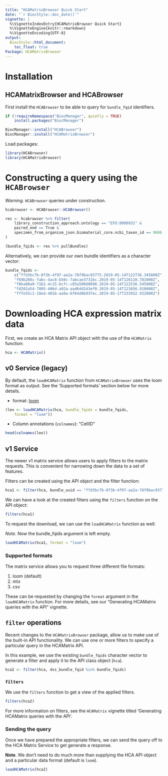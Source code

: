 ```yaml
---
title: "HCAMatrixBrowser Quick Start"
date: "`r BiocStyle::doc_date()`"
vignette: |
  %\VignetteIndexEntry{HCAMatrixBrowser Quick Start}
  %\VignetteEngine{knitr::rmarkdown}
  %\VignetteEncoding{UTF-8}
output:
  BiocStyle::html_document:
    toc_float: true
Package: HCAMatrixBrowser
---
```


# Installation

## HCAMatrixBrowser and HCABrowser

First install the `HCABrowser` to be able to query for `bundle_fqid`
identifiers.

```r
if (!requireNamespace("BiocManager", quietly = TRUE)
    install.packages("BiocManager")

BiocManager::install("HCABrowser")
BiocManager::install("HCAMatrixBrowser")
```

Load packages:

```r
library(HCABrowser)
library(HCAMatrixBrowser)
```

# Constructing a query using the `HCABrowser`

*Warning*. `HCABrowser` queries under construction.

```r
hcabrowser <- HCABrowser::HCABrowser()

res <- hcabrowser %>% filter(
    library_construction_approach.ontology == "EFO:0008931" &
    paired_end == True &
    specimen_from_organism_json.biomaterial_core.ncbi_taxon_id == 9606
)

(bundle_fqids <- res %>% pullBundles)
```

Alternatively, we can provide our own bundle identifiers as a character
vector:

```r
bundle_fqids <-
    c("ffd3bc7b-8f3b-4f97-aa2a-78f9bac93775.2019-05-14T122736.345000Z",
    "f69b288c-fabc-4ac8-b50c-7abcae3731bc.2019-05-14T120110.781000Z",
    "f8ba80a9-71b1-4c15-bcfc-c05a50660898.2019-05-14T122536.545000Z",
    "fd202a54-7085-406d-a92a-aad6dd2d3ef0.2019-05-14T121656.910000Z",
    "fffe55c1-18ed-401b-aa9a-6f64d0b93fec.2019-05-17T233932.932000Z")
```

# Downloading HCA expression matrix data

First, we create an HCA Matrix API object with the use of the `HCAMatrix`
function:

```r
hca <- HCAMatrix()
```


## v0 Service (legacy)

By default, the `loadHCAMatrix` function from `HCAMatrixBrowser` uses
the loom format as output. See the 'Supported formats' section below
for more details.

* format: [loom](http://loompy.org/)

```r
(lex <- loadHCAMatrix(hca, bundle_fqids = bundle_fqids,
    format = "loom"))
```

* Column annotations (`colnames`): "CellID"

```r
head(colnames(lex))
```

## v1 Service

The newer v1 matrix service allows users to apply filters to the matrix
requests. This is convenient for narrowing down the data to a set of
features.

Filters can be created using the API object and the filter function:

```r
hca1 <- filter(hca, bundle_uuid == "ffd3bc7b-8f3b-4f97-aa2a-78f9bac93775")
```

We can have a look at the created filters using the `filters` function on
the API object:

```r
filters(hca1)
```

To request the download, we can use the `loadHCAMatrix` function as well:

*Note*. Now the bundle_fqids argument is left empty.

```r
loadHCAMatrix(hca1, format = "loom")
```

### Supported formats

The matrix service allows you to request three different file formats:

1. loom (default)
2. mtx
3. csv

These can be requested by changing the `format` argument in the `loadHCAMatrix`
function. For more details, see our "Generating HCAMatrix queries with the API"
vignette.

## `filter` operations

Recent changes to the `HCAMatrixBrowser` package, allow us to make use
of the built-in API functionality. We can use one or more filters to
specify a particular query in the HCAMatrix API.

In this example, we use the existing `bundle_fqids` character vector
to generate a filter and apply it to the API class object (`hca`).

```r
hca2 <- filter(hca, dss_bundle_fqid %in% bundle_fqids)
```

### `filters`

We use the `filters` function to get a view of the applied filters.

```r
filters(hca2)
```

For more information on filters, see the `HCAMatrix` vignette titled
'Generating HCAMatrix queries with the API'.

### Sending the query

Once we have prepared the appropriate filters, we can send the query
off to the HCA Matrix Service to get generate a response.

**Note**. We don't need to do much more than supplying the HCA API object
and a particular data format (default is `loom`).

```r
loadHCAMatrix(hca2)
```

